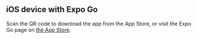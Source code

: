 
## iOS device with Expo Go

Scan the QR code to download the app from the App Store, or visit the Expo Go page on [the App Store](https://itunes.apple.com/app/apple-store/id982107779).

<div className="p-4 rounded-lg border border-default inline-block">
  <QRCodeReact value="https://itunes.apple.com/app/apple-store/id982107779" size={228} />
</div>
